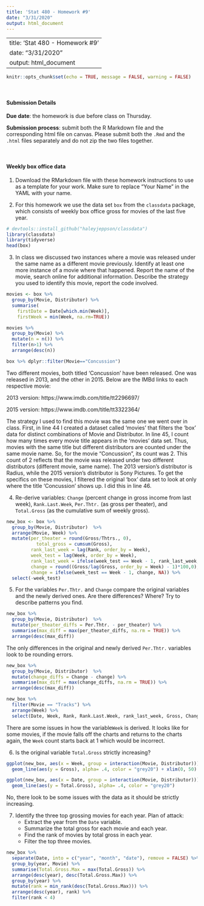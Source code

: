 ```yaml
---
title: 'Stat 480 - Homework #9'
date: "3/31/2020"
output: html_document
---
```

---
title: 'Stat 480 - Homework #9'
date: "3/31/2020"
output: html_document
---

```r
knitr::opts_chunk$set(echo = TRUE, message = FALSE, warning = FALSE)
```



<br/>

#### Submission Details

**Due date**: the homework is due before class on Thursday. 

**Submission process**: submit both the R Markdown file and the corresponding html file on canvas. Please submit both the `.Rmd` and the `.html` files separately and do not zip the two files together.

<br/>

#### Weekly box office data

1. Download the RMarkdown file with these homework instructions to use as a template for your work. Make sure to replace "Your Name" in the YAML with your name.

2. For this homework we use the data set `box` from the `classdata` package, which consists of weekly box office gross for movies of the last five year.

```r
# devtools::install_github("haleyjeppson/classdata")
library(classdata)
library(tidyverse)
head(box)
```

3. In class we discussed two instances where a movie was released under the same name as a different movie previously. Identify at least one more instance of a movie where that happened. Report the name of the movie, search online for additional information. Describe the strategy you used to identify this movie, report the code involved.  

```r
movies <- box %>% 
  group_by(Movie, Distributor) %>% 
  summarise(
    firstDate = Date[which.min(Week)], 
    firstWeek = min(Week, na.rm=TRUE))

movies %>% 
  group_by(Movie) %>% 
  mutate(n = n()) %>% 
  filter(n>1) %>% 
  arrange(desc(n))
```

```r
box %>% dplyr::filter(Movie=="Concussion")
```

Two different movies, both titled ‘Concussion’ have been released. One was released in 2013, and the other in 2015. Below are the IMBd links to each respective movie:

2013 version: https://www.imdb.com/title/tt2296697/

2015 version: https://www.imdb.com/title/tt3322364/

The strategy I used to find this movie was the same one we went over in class. First, in line 44 I created a dataset called ‘movies’ that filters the ‘box’ data for distinct combinations of Movie and Distributor. In line 45, I count how many times every movie title appears in the ‘movies’ data set. Thus, movies with the same title but different distributors are counted under the same movie name. So, for the movie “Concussion”, its count was 2. This count of 2 reflects that the movie was released under two different distributors (different movie, same name). The 2013 version’s distributor is Radius, while the 2015 version’s distributor is Sony Pictures. To get the specifics on these movies, I filtered the original ‘box’ data set to look at only where the title ‘Concussion’ shows up. I did this in line 46.


4. Re-derive variables: `Change` (percent change in gross income from last week), `Rank.Last.Week`, `Per.Thtr.` (as gross per theater), and `Total.Gross` (as the cumulative sum of weekly gross).

```r
new_box <- box %>% 
  group_by(Movie, Distributor)  %>%  
  arrange(Movie, Week) %>% 
  mutate(per_theater = round(Gross/Thtrs., 0),
           total_gross = cumsum(Gross),
         rank_last_week = lag(Rank, order_by = Week),
         week_test = lag(Week, order_by = Week),
         rank_last_week = ifelse(week_test == Week - 1, rank_last_week, NA),
         change = round((Gross/lag(Gross, order_by = Week) - 1)*100,0),
         change = ifelse(week_test == Week - 1, change, NA)) %>%
  select(-week_test)
```


5. For the variables `Per.Thtr.` and `Change` compare the original variables and the newly derived ones. Are there differences? Where? Try to describe patterns you find.

```r
new_box %>% 
  group_by(Movie, Distributor)  %>%  
  mutate(per_theater_diffs = Per.Thtr. - per_theater) %>% 
  summarise(max_diff = max(per_theater_diffs, na.rm = TRUE)) %>% 
  arrange(desc(max_diff))
```

The only differences in the original and newly derived `Per.Thtr.` variables look to be rounding errors.

```r
new_box %>% 
  group_by(Movie, Distributor)  %>%  
  mutate(change_diffs = Change - change) %>% 
  summarise(max_diff = max(change_diffs, na.rm = TRUE)) %>% 
  arrange(desc(max_diff))

new_box %>% 
  filter(Movie == "Tracks") %>% 
  arrange(Week) %>% 
  select(Date, Week, Rank, Rank.Last.Week, rank_last_week, Gross, Change, change, Per.Thtr., per_theater, Total.Gross, total_gross)
```

There are some issues in how the variable`Week` is derived. It looks like for some movies, if the movie falls off the charts and returns to the charts again, the `Week` count starts back at 1 which would be incorrect.

6. Is the original variable `Total.Gross` strictly increasing? 

```r
ggplot(new_box, aes(x = Week, group = interaction(Movie, Distributor))) + 
  geom_line(aes(y = Gross), alpha= .4, color = "grey20") + xlim(0, 50)

ggplot(new_box, aes(x = Date, group = interaction(Movie, Distributor))) + 
  geom_line(aes(y = Total.Gross), alpha= .4, color = "grey20")
```

No, there look to be some issues with the data as it should be strictly increasing.

7. Identify the three top grossing movies for each year. 
Plan of attack: 
    - Extract the year from the `Date` variable.
    - Summarize the total gross for each movie and each year.
    - Find the rank of movies by total gross in each year.
    - Filter the top three movies.


```r
new_box %>% 
  separate(Date, into = c("year", "month", "date"), remove = FALSE) %>% 
  group_by(year, Movie) %>% 
  summarise(Total.Gross.Max = max(Total.Gross)) %>% 
  arrange(desc(year), desc(Total.Gross.Max)) %>% 
  group_by(year) %>% 
  mutate(rank = min_rank(desc(Total.Gross.Max))) %>% 
  arrange(desc(year), rank) %>% 
  filter(rank < 4)
```
